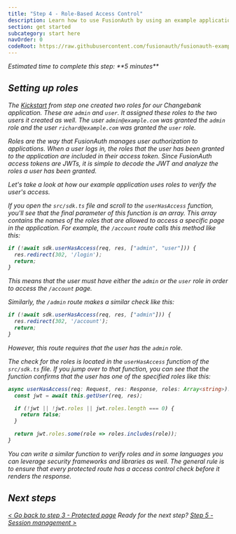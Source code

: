 ```yaml
---
title: "Step 4 - Role-Based Access Control"
description: Learn how to use FusionAuth by using an example application that has a protected page defined.
section: get started
subcategory: start here
navOrder: 0
codeRoot: https://raw.githubusercontent.com/fusionauth/fusionauth-example-get-started/main
---
```


<div className="border border-green-700 px-3 rounded-md">
  <i className="fa-duotone fa-stopwatch fa-2x mr-2 text-green-700 align-middle"/> Estimated time to complete this step: **5 minutes**
</div>

## Setting up roles

The [Kickstart](/docs/get-started/download-and-install/development/kickstart) from step one created two roles for our Changebank application. These are `admin` and `user`. It assigned these roles to the two users it created as well. The user `admin@example.com` was granted the `admin` role and the user `richard@example.com` was granted the `user` role.

Roles are the way that FusionAuth manages user authorization to applications. When a user logs in, the roles that the user has been granted to the application are included in their access token. Since FusionAuth access tokens are JWTs, it is simple to decode the JWT and analyze the roles a user has been granted.

Let's take a look at how our example application uses roles to verify the user's access.

If you open the `src/sdk.ts` file and scroll to the `userHasAccess` function, you'll see that the final parameter of this function is an array. This array contains the names of the roles that are allowed to access a specific page in the application. For example, the `/account` route calls this method like this:

```typescript
if (!await sdk.userHasAccess(req, res, ["admin", "user"])) {
  res.redirect(302, '/login');
  return;
}
```

This means that the user must have either the `admin` or the `user` role in order to access the `/account` page.

Similarly, the `/admin` route makes a similar check like this:

```typescript
if (!await sdk.userHasAccess(req, res, ["admin"])) {
  res.redirect(302, '/account');
  return;
}
```

However, this route requires that the user has the `admin` role.

The check for the roles is located in the `userHasAccess` function of the `src/sdk.ts` file. If you jump over to that function, you can see that the function confirms that the user has one of the specified roles like this:

```typescript
async userHasAccess(req: Request, res: Response, roles: Array<string>): Promise<boolean> {
  const jwt = await this.getUser(req, res);

  if (!jwt || !jwt.roles || jwt.roles.length === 0) {
    return false;
  }

  return jwt.roles.some(role => roles.includes(role));
}
```

You can write a similar function to verify roles and in some languages you can leverage security frameworks and libraries as well. The general rule is to ensure that every protected route has a access control check before it renders the response.

## Next steps

[\< Go back to step 3 - Protected page](step-3) <span class="inline-block mx-6 font-bold">Ready for the next step?</span> [Step 5 - Session management \>](step-5)


